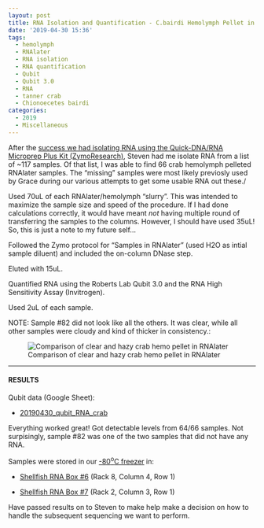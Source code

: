 ```yaml
---
layout: post
title: RNA Isolation and Quantification - C.bairdi Hemolymph Pellet in RNAlater
date: '2019-04-30 15:36'
tags:
  - hemolymph
  - RNAlater
  - RNA isolation
  - RNA quantification
  - Qubit
  - Qubit 3.0
  - RNA
  - tanner crab
  - Chionoecetes bairdi
categories:
  - 2019
  - Miscellaneous
---
```

After the [success we had isolating RNA using the Quick-DNA/RNA Microprep Plus Kit (ZymoResearch)](https://robertslab.github.io/sams-notebook/posts/2019/2019-04-11-RNA-Isolation-and-Quantification-Crab-Hemolypmh-Using-Quick-DNA-RNA-Microprep-Plus-Kit/), Steven had me isolate RNA from a list of ~117 samples. Of that list, I was able to find 66 crab hemolymph pelleted RNAlater samples. The "missing" samples were most likely previosly used by Grace during our various attempts to get some usable RNA out these./

Used 70uL of each RNAlater/hemolymph "slurry". This was intended to maximize the sample size and speed of the procedure. If I had done calculations correctly, it would have meant _not_ having multiple round of transferring the samples to the columns. However, I should have used 35uL! So, this is just a note to my future self...

Followed the Zymo protocol for “Samples in RNAlater” (used H2O as intial sample diluent) and included the on-column DNase step.

Eluted with 15uL.

Quantified RNA using the Roberts Lab Qubit 3.0 and the RNA High Sensitivity Assay (Invitrogen).

Used 2uL of each sample.

NOTE: Sample #82 did not look like all the others. It was clear, while all other samples were cloudy and kind of thicker in consistency.:

![Comparison of clear and hazy crab hemo pellet in RNAlater](https://github.com/RobertsLab/sams-notebook/blob/master/images/20190430_crab_hemo_RNAlater.jpg?raw=true)


---

#### RESULTS

Qubit data (Google Sheet):

- [20190430_qubit_RNA_crab](http://b.link/20190430-qubit-RNA-crab)

Everything worked great! Got detectable levels from 64/66 samples. Not surpisingly, sample #82 was one of the two samples that did not have any RNA.

Samples were stored in our [-80<sup>o</sup>C freezer](http://b.link/srlab-80C) in:

- [Shellfish RNA Box #6](https://docs.google.com/spreadsheets/d/1ax6C-muxUTXxFEtfWdswBvueLhmxZzmwZcO2ur-0q-Q/edit#gid=5) (Rack 8, Column 4, Row 1)

- [Shellfish RNA Box #7](https://docs.google.com/spreadsheets/d/1ax6C-muxUTXxFEtfWdswBvueLhmxZzmwZcO2ur-0q-Q/edit#gid=1549162576) (Rack 2, Column 3, Row 1)


Have passed results on to Steven to make help make a decision on how to handle the subsequent sequencing we want to perform.
